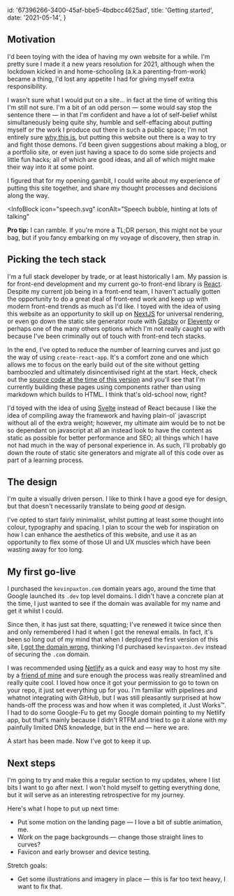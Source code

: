   id: '67396266-3400-45af-bbe5-4bdbcc4625ad',
  title: 'Getting started',
  date: '2021-05-14',
}


## Motivation

I'd been toying with the idea of having my own website for a while. I'm pretty sure I made it a new years resolution for 2021, although when the lockdown kicked in and home-schooling (a.k.a parenting-from-work) became a thing, I'd lost any appetite I had for giving myself extra responsibility.

I wasn't sure what I would put on a site... in fact at the time of writing this I'm still not sure. I'm a bit of an odd person &mdash; some would say stop the sentence there &mdash; in that I'm confident and have a lot of self-belief whilst simultaneously being quite shy, humble and self-effacing about putting myself or the work I produce out there in such a public space; I'm not entirely sure [why this is](https://en.wikipedia.org/wiki/Impostor_syndrome), but putting this website out there is a way to try and fight those demons. I'd been given suggestions about making a blog, or a portfolio site, or even just having a space to do some side projects and little fun hacks; all of which are good ideas, and all of which might make their way into it at some point.

I figured that for my opening gambit, I could write about my experience of putting this site together, and share my thought processes and decisions along the way.

<InfoBlock
  icon="speech.svg"
  iconAlt="Speech bubble, hinting at lots of talking"
>
  **Pro tip:** I can ramble. If you're more a TL;DR person, this might not be
  your bag, but if you fancy embarking on my voyage of discovery, then strap in.
</InfoBlock>

## Picking the tech stack

I'm a full stack developer by trade, or at least historically I am. My passion is for front-end development and my current go-to front-end library is [React](https://reactjs.org/). Despite my current job being in a front-end team, I haven't actually gotten the opportunity to do a great deal of front-end work and keep up with modern front-end trends as much as I'd like. I toyed with the idea of using this website as an opportunity to skill up on [NextJS](https://nextjs.org/) for universal rendering, or even go down the static site generator route with [Gatsby](https://www.gatsbyjs.com/) or [Eleventy](https://www.11ty.dev/) or perhaps one of the many others options which I'm not really caught up with because I've been criminally out of touch with front-end tech stacks.

In the end, I've opted to reduce the number of learning curves and just go the way of using `create-react-app`. It's a comfort zone and one which allows me to focus on the early build out of the site without getting bamboozled and ultimately disincentivised right at the start. Heck, check out the [source code at the time of this version](https://github.com/kgpax/website/tree/sitebuild-001) and you'll see that I'm currently building these pages using components rather than using markdown which builds to HTML. I think that's old-school now, right?

I'd toyed with the idea of using [Svelte](https://svelte.dev/) instead of React because I like the idea of compiling away the framework and having plain-ol` javascript without all of the extra weight; however, my ultimate aim would be to not be so dependant on javascript at all an instead look to have the content as static as possible for better performance and SEO; all things which I have not had much in the way of personal experience in. As such, I'll probably go down the route of static site generators and migrate all of this code over as part of a learning process.

## The design

I'm quite a visually driven person. I like to think I have a good eye for design, but that doesn't necessarily translate to being _good at_ design.

I've opted to start fairly minimalist, whilst putting at least some thought into colour, typography and spacing. I plan to scour the web for inspiration on how I can enhance the aesthetics of this website, and use it as an opportunity to flex some of those UI and UX muscles which have been wasting away for too long.

## My first go-live

I purchased the `kevinpaxton.com` domain years ago, around the time that Google launched its `.dev` top level domains. I didn't have a concrete plan at the time, I just wanted to see if the domain was available for my name and get it whilst I could.

Since then, it has just sat there, squatting; I've renewed it twice
since then and only remembered I had it when I got the renewal emails.
In fact, it's been so long out of my mind that when I deployed the
first version of this site, [I got the domain wrong](https://github.com/kgpax/website/commit/f855e83657d20770641fb00cea30c795e8693eb8), thinking I'd purchased `kevinpaxton.dev` instead of securing the `.com` domain.

I was recommended using [Netlify](https://app.netlify.com/) as a quick and easy way to host my site by a [friend of mine](https://twitter.com/CarolSaysThings) and sure enough the process was really streamlined and really quite cool. I loved how once it got your permission to go to town on your repo, it just set everything up for you. I'm familiar with pipelines and whatnot integrating with GitHub, but I was still pleasantly surprised at how hands-off the process was and how when it was completed, it Just Works&trade;. I had to do some Google-Fu to get my Google domain pointing to my Netlify app, but that's mainly because I didn't RTFM and tried to go it alone with my painfully limited DNS knowledge, but in the end &mdash; here we are.

A start has been made. Now I've got to keep it up.

## Next steps

I'm going to try and make this a regular section to my updates, where I list bits I want to go after next. I won't hold myself to getting everything done, but it will serve as an interesting retrospective for my journey.

Here's what I hope to put up next time:

- Put some motion on the landing page &mdash; I love a bit of subtle animation, me.
- Work on the page backgrounds &mdash; change those straight lines to curves?
- Favicon and early browser and device testing.

Stretch goals:

- Get some illustrations and imagery in place &mdash; this is far too text heavy, I want to fix that.
